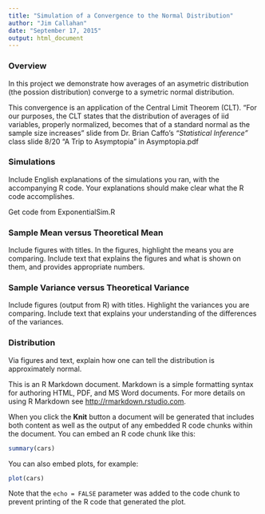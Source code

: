 ```yaml
---
title: "Simulation of a Convergence to the Normal Distribution"
author: "Jim Callahan"
date: "September 17, 2015"
output: html_document
---
```



### Overview
In this project we demonstrate how averages of an asymetric distribution
(the possion distribution) converge to a symetric normal distribution.

This convergence is an application of the Central Limit Theorem (CLT).
"For our purposes, the CLT states that the distribution of averages of iid variables, 
properly normalized, becomes that of a standard normal as the sample size increases"
slide from Dr. Brian Caffo's *"Statistical Inference"* class
slide 8/20 "A Trip to Asymptopia" in Asymptopia.pdf


### Simulations
Include English explanations of the simulations you ran, with the accompanying R code. 
Your explanations should make clear what the R code accomplishes.

Get code from ExponentialSim.R



### Sample Mean versus Theoretical Mean
Include figures with titles. In the figures, highlight the means you are comparing. 
Include text that explains the figures and what is shown on them, 
and provides appropriate numbers.


### Sample Variance versus Theoretical Variance
Include figures (output from R) with titles. Highlight the variances you are comparing. 
Include text that explains your understanding of the differences of the variances.

### Distribution
Via figures and text, explain how one can tell the distribution is approximately normal.





This is an R Markdown document. Markdown is a simple formatting syntax for authoring HTML, PDF, and MS Word documents. For more details on using R Markdown see <http://rmarkdown.rstudio.com>.

When you click the **Knit** button a document will be generated that includes both content as well as the output of any embedded R code chunks within the document. You can embed an R code chunk like this:

```r
summary(cars)
```

You can also embed plots, for example:

```r
plot(cars)
```

Note that the `echo = FALSE` parameter was added to the code chunk to prevent printing of the R code that generated the plot.

